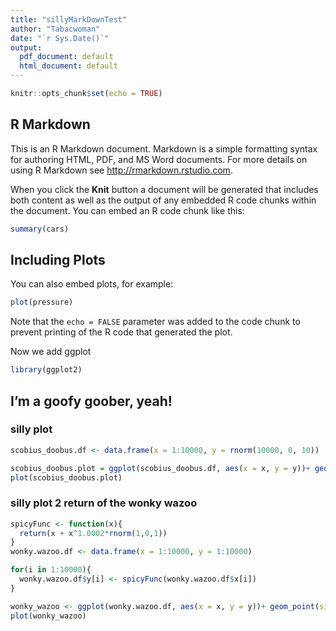 ```yaml
---
title: "sillyMarkDownTest"
author: "Tabacwoman"
date: "`r Sys.Date()`"
output:
  pdf_document: default
  html_document: default
---
```


```r
knitr::opts_chunk$set(echo = TRUE)
```

## R Markdown

This is an R Markdown document. Markdown is a simple formatting syntax for authoring HTML, PDF, and MS Word documents. For more details on using R Markdown see <http://rmarkdown.rstudio.com>.

When you click the **Knit** button a document will be generated that includes both content as well as the output of any embedded R code chunks within the document. You can embed an R code chunk like this:

```r
summary(cars)
```

## Including Plots

You can also embed plots, for example:

```r
plot(pressure)
```

Note that the `echo = FALSE` parameter was added to the code chunk to prevent printing of the R code that generated the plot.

Now we add ggplot

```r
library(ggplot2)
```

## I'm a goofy goober, yeah!

### silly plot

```r
scobius_doobus.df <- data.frame(x = 1:10000, y = rnorm(10000, 0, 10))

scobius_doobus.plot = ggplot(scobius_doobus.df, aes(x = x, y = y))+ geom_point(size = 0.1)
plot(scobius_doobus.plot)
```

### silly plot 2 return of the wonky wazoo

```r
spicyFunc <- function(x){
  return(x + x^1.0002*rnorm(1,0,1))
}
wonky.wazoo.df <- data.frame(x = 1:10000, y = 1:10000)

for(i in 1:10000){
  wonky.wazoo.df$y[i] <- spicyFunc(wonky.wazoo.df$x[i])
}

wonky_wazoo <- ggplot(wonky.wazoo.df, aes(x = x, y = y))+ geom_point(size = 0.1) + ggtitle("Wonky Wazoo")
plot(wonky_wazoo)
```
